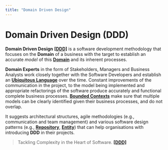 ```yaml
---
title: "Domain Driven Design"
---
```


# Domain Driven Design (DDD)

**Domain Driven Design** [**[DDD]**](/docs/bibliography#ddd) is a software development methodology that focuses on
the **Domain** of a business with the target to establish an accurate _model_ of this [**Domain**](softwaredesign.domain) and its inherent processes.

**Domain Experts** in the form of Stakeholders, Managers and Business Analysts work closely together with the Software
Developers and establish an [**Ubiquitous Language**](ddd.ubiquitouslanguage) over the time.
Constant improvements of the communication in the project, to the model being implemented and appropriate refactorings
of the software produce accurately and functional complete business processes. [**Bounded Contexts**](ddd.boundedcontext)
make sure that multiple models can be clearly identified given their business processes, and do not overlap.

It suggests architectural structures, agile methodologies (e.g., communication and team management)
and various software design patterns (e.g., [**Repository**](softwaredesign.repository), [**Entity**](softwaredesign.entity))
that can help organisations with introducing **DDD** in their projects.

> Tackling Complexity in the Heart of Software. [**[DDD]**](/docs/bibliography#ddd)




